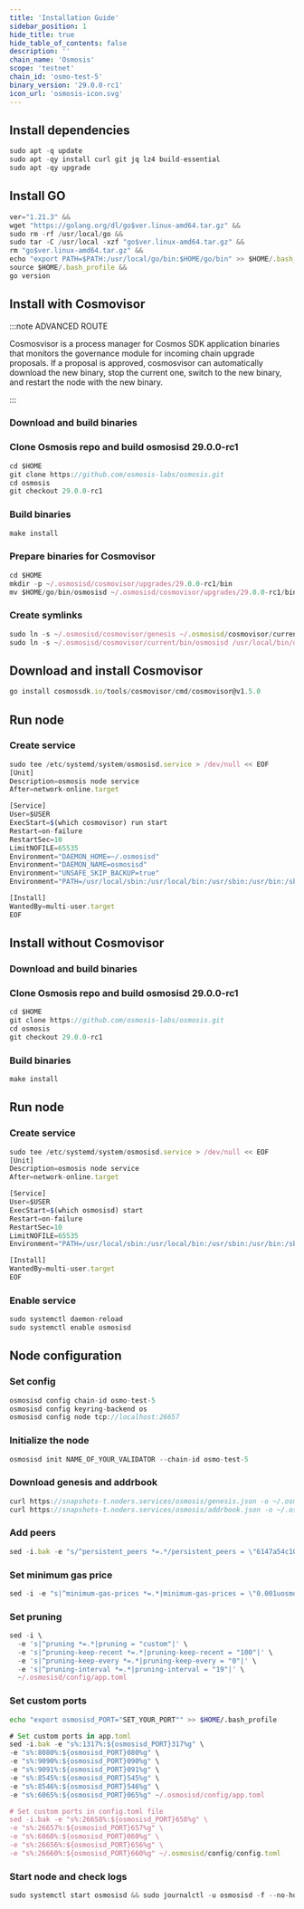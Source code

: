 ```yaml
---
title: 'Installation Guide'
sidebar_position: 1
hide_title: true
hide_table_of_contents: false
description: ''
chain_name: 'Osmosis'
scope: 'testnet'
chain_id: 'osmo-test-5'
binary_version: '29.0.0-rc1'
icon_url: 'osmosis-icon.svg'
---
```



<PageTitle
  iconUrl="img/osmosis-icon.svg"
  title="Osmosis Installation Guide"
  chainId="osmo-test-5"
  version="29.0.0-rc1"
/>

## Install dependencies

```js
sudo apt -q update
sudo apt -qy install curl git jq lz4 build-essential
sudo apt -qy upgrade
```

## Install GO

```js
ver="1.21.3" &&
wget "https://golang.org/dl/go$ver.linux-amd64.tar.gz" &&
sudo rm -rf /usr/local/go &&
sudo tar -C /usr/local -xzf "go$ver.linux-amd64.tar.gz" &&
rm "go$ver.linux-amd64.tar.gz" &&
echo "export PATH=$PATH:/usr/local/go/bin:$HOME/go/bin" >> $HOME/.bash_profile &&
source $HOME/.bash_profile &&
go version
```

## Install with Cosmovisor

:::note ADVANCED ROUTE

Cosmosvisor is a process manager for Cosmos SDK application binaries that monitors the governance module for incoming chain upgrade proposals. If a proposal is approved, cosmosvisor can automatically download the new binary, stop the current one, switch to the new binary, and restart the node with the new binary.

:::

### Download and build binaries

### Clone Osmosis repo and build osmosisd 29.0.0-rc1

```js
cd $HOME
git clone https://github.com/osmosis-labs/osmosis.git
cd osmosis
git checkout 29.0.0-rc1
```

### Build binaries

```js
make install
```

### Prepare binaries for Cosmovisor

```js
cd $HOME
mkdir -p ~/.osmosisd/cosmovisor/upgrades/29.0.0-rc1/bin
mv $HOME/go/bin/osmosisd ~/.osmosisd/cosmovisor/upgrades/29.0.0-rc1/bin/
```

### Create symlinks

```js
sudo ln -s ~/.osmosisd/cosmovisor/genesis ~/.osmosisd/cosmovisor/current -f
sudo ln -s ~/.osmosisd/cosmovisor/current/bin/osmosisd /usr/local/bin/osmosisd -f
```

## Download and install Cosmovisor

```js
go install cosmossdk.io/tools/cosmovisor/cmd/cosmovisor@v1.5.0
```

## Run node

### Create service

```js
sudo tee /etc/systemd/system/osmosisd.service > /dev/null << EOF
[Unit]
Description=osmosis node service
After=network-online.target

[Service]
User=$USER
ExecStart=$(which cosmovisor) run start
Restart=on-failure
RestartSec=10
LimitNOFILE=65535
Environment="DAEMON_HOME=~/.osmosisd"
Environment="DAEMON_NAME=osmosisd"
Environment="UNSAFE_SKIP_BACKUP=true"
Environment="PATH=/usr/local/sbin:/usr/local/bin:/usr/sbin:/usr/bin:/sbin:/bin:/usr/games:/usr/local/games:/snap/bin:~/.osmosisd/cosmovisor/current/bin"

[Install]
WantedBy=multi-user.target
EOF
```

## Install without Cosmovisor

### Download and build binaries

### Clone Osmosis repo and build osmosisd 29.0.0-rc1

```js
cd $HOME
git clone https://github.com/osmosis-labs/osmosis.git
cd osmosis
git checkout 29.0.0-rc1
```

### Build binaries

```js
make install
```

## Run node

### Create service

```js
sudo tee /etc/systemd/system/osmosisd.service > /dev/null << EOF
[Unit]
Description=osmosis node service
After=network-online.target

[Service]
User=$USER
ExecStart=$(which osmosisd) start
Restart=on-failure
RestartSec=10
LimitNOFILE=65535
Environment="PATH=/usr/local/sbin:/usr/local/bin:/usr/sbin:/usr/bin:/sbin:/bin:/usr/games:/usr/local/games:/snap/bin"

[Install]
WantedBy=multi-user.target
EOF
```

### Enable service

```js
sudo systemctl daemon-reload
sudo systemctl enable osmosisd
```

## Node configuration

### Set config

```js
osmosisd config chain-id osmo-test-5
osmosisd config keyring-backend os
osmosisd config node tcp://localhost:26657
```

### Initialize the node

```js
osmosisd init NAME_OF_YOUR_VALIDATOR --chain-id osmo-test-5
```

### Download genesis and addrbook

```js
curl https://snapshots-t.noders.services/osmosis/genesis.json -o ~/.osmosisd/config/genesis.json
curl https://snapshots-t.noders.services/osmosis/addrbook.json -o ~/.osmosisd/config/addrbook.json
```

### Add peers

```js
sed -i.bak -e "s/^persistent_peers *=.*/persistent_peers = \"6147a54c107d366c4a1eb5196cb20b3498a31d83@osmosis-t-rpc.noders.services:12556\"/" ~/.osmosisd/config/config.toml
```

### Set minimum gas price

```js
sed -i -e "s|^minimum-gas-prices *=.*|minimum-gas-prices = \"0.001uosmo\"|" ~/.osmosisd/config/app.toml
```

### Set pruning

```js
sed -i \
  -e 's|^pruning *=.*|pruning = "custom"|' \
  -e 's|^pruning-keep-recent *=.*|pruning-keep-recent = "100"|' \
  -e 's|^pruning-keep-every *=.*|pruning-keep-every = "0"|' \
  -e 's|^pruning-interval *=.*|pruning-interval = "19"|' \
  ~/.osmosisd/config/app.toml
```

### Set custom ports

```bash
echo "export osmosisd_PORT="SET_YOUR_PORT"" >> $HOME/.bash_profile
```

```js
# Set custom ports in app.toml
sed -i.bak -e "s%:1317%:${osmosisd_PORT}317%g" \
-e "s%:8080%:${osmosisd_PORT}080%g" \
-e "s%:9090%:${osmosisd_PORT}090%g" \
-e "s%:9091%:${osmosisd_PORT}091%g" \
-e "s%:8545%:${osmosisd_PORT}545%g" \
-e "s%:8546%:${osmosisd_PORT}546%g" \
-e "s%:6065%:${osmosisd_PORT}065%g" ~/.osmosisd/config/app.toml

# Set custom ports in config.toml file
sed -i.bak -e "s%:26658%:${osmosisd_PORT}658%g" \
-e "s%:26657%:${osmosisd_PORT}657%g" \
-e "s%:6060%:${osmosisd_PORT}060%g" \
-e "s%:26656%:${osmosisd_PORT}656%g" \
-e "s%:26660%:${osmosisd_PORT}660%g" ~/.osmosisd/config/config.toml
```

### Start node and check logs

```js
sudo systemctl start osmosisd && sudo journalctl -u osmosisd -f --no-hostname -o cat
```
